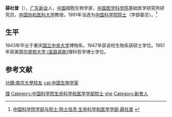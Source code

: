 {{Infobox person
| 姓名     = 薛社普
| 图像     = 
| 图像说明 = 
| 出生日期 = 1917年9月26日
| 出生地   = 
| 死亡日期 = {{Death date and age|2017|3|10|1917|9|26}}
| 死亡地   = 
| 国籍       = {{PRC}}
| 籍贯       = [[广东|广东]][[新会|新会]]
| 别名     = 
| 知名于   = 
| 职业     = 细胞生物学家
| 母校 = 重庆[[国立中央大学_(南京)|中央大学]]
}}

'''薛社普'''（{{bd|1917年|9月26日|2017年|3月10日|catIdx=Xue}}），[[广东|广东]][[新会|新会]]人，[[中国|中国]]细胞生物学家，[[中国医学科学院|中国医学科学院]]基础医学研究所研究员，[[中国协和医科大学|中国协和医科大学]]教授。1991年当选为[[中国科学院院士|中国科学院院士]]（学部委员）。<ref>[http://sourcedb.cas.cn/sourcedb_ad_cas/zw2/ysxx/smkxhyxxb/ 中国科学院学部与院士·院士信息·生命科学和医学学部·薛社普] {{webarchive|url=https://web.archive.org/web/20131216133759/http://sourcedb.cas.cn/sourcedb_ad_cas/zw2/ysxx/smkxhyxxb/ |date=2013-12-16 }}</ref>

== 生平 ==
1943年毕业于重庆[[国立中央大学_(南京)|国立中央大学]]博物系，1947年获该校生物系获硕士学位。1951年获美国[[华盛顿大学_(圣路易斯)|华盛顿大学 (圣路易斯)]]理科哲学博士学位。

==参考文献==
{{reflist}}

{{中国科学家小作品}}
{{中国科学院生命科学和医学学部院士}}

{{Authority control}}
{{DEFAULTSORT:xue shepu}}
[[Category:國立中央大學大陸時期校友|理]]
[[分類:南京大學校友|分類:南京大學校友]]
[[cat:中国生物学家|cat:中国生物学家]]
[[Category:中国科学院生命科学和医学学部院士|Category:中国科学院生命科学和医学学部院士]]
[[Category:薛姓|she]]
[[Category:新會人|Category:新會人]]